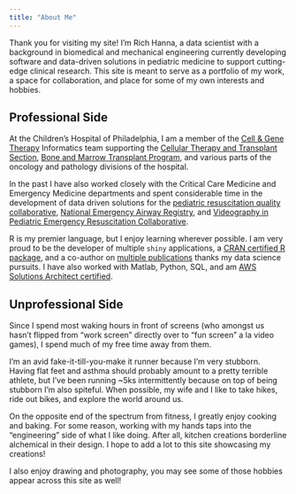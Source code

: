 ```yaml
---
title: "About Me"
---
```


Thank you for visiting my site! I'm Rich Hanna, a data scientist with a background in biomedical and mechanical engineering currently developing software and data-driven solutions in pediatric medicine to support cutting-edge clinical research. This site is meant to serve as a portfolio of my work, a space for collaboration, and place for some of my own interests and hobbies.

## Professional Side

At the Children’s Hospital of Philadelphia, I am a member of the [Cell & Gene Therapy]( https://www.chop.edu/centers-programs/cell-and-gene-therapy-collaborative) Informatics team supporting the [Cellular Therapy and Transplant Section]( https://www.chop.edu/centers-programs/cellular-therapy-and-transplant-section), [Bone and Marrow Transplant Program]( https://www.chop.edu/centers-programs/blood-and-marrow-transplant-program), and various parts of the oncology and pathology divisions of the hospital. 

In the past I have also worked closely with the Critical Care Medicine and Emergency Medicine departments and spent considerable time in the development of data driven solutions for the [pediatric resuscitation quality collaborative](https://www.pedires-q.org/the-pedires-q-team), [National Emergency Airway Registry](https://www.ncbi.nlm.nih.gov/pubmed/23328260), and [Videography in Pediatric Emergency Resuscitation Collaborative]( https://medschool.cuanschutz.edu/pediatrics/sections/emergency-medicine/research-and-quality-improvement/the-videography-in-pediatric-emergency-resuscitation-(viper)-collaborative).

R is my premier language, but I enjoy learning wherever possible. I am very proud to be the developer of multiple `shiny` applications, a [CRAN certified R package](https://cran.r-project.org/web/packages/REDCapTidieR/index.html), and  a co-author on [multiple publications](https://www.richardshanna.com/publications.html) thanks my data science pursuits. I have also worked with Matlab, Python, SQL, and am [AWS Solutions Architect certified](https://www.credly.com/badges/44361ea8-9eb9-4f27-99ca-05b582f5b962?source=linked_in_profile).

## Unprofessional Side

Since I spend most waking hours in front of screens (who amongst us hasn't flipped from "work screen" directly over to "fun screen" a la video games), I spend much of my free time away from them. 

I'm an avid fake-it-till-you-make it runner because I'm very stubborn. Having flat feet and asthma should probably amount to a pretty terrible athlete, but I've been running ~5ks intermittently because on top of being stubborn I'm also spiteful. When possible, my wife and I like to take hikes, ride out bikes, and explore the world around us.

On the opposite end of the spectrum from fitness, I greatly enjoy cooking and baking. For some reason, working with my hands taps into the "engineering" side of what I like doing. After all, kitchen creations borderline alchemical in their design. I hope to add a lot to this site showcasing my creations!

I also enjoy drawing and photography, you may see some of those hobbies appear across this site as well!
